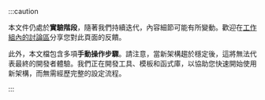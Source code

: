 :::caution

本文件仍處於**實驗階段**，隨著我們持續迭代，內容細節可能有所變動。歡迎在[工作組內的討論區](https://github.com/reactwg/react-native-new-architecture/discussions/8)分享您對此頁面的反饋。

此外，本文檔包含多項**手動操作步驟**。請注意，當新架構趨於穩定後，這將無法代表最終的開發者體驗。我們正在開發工具、模板和函式庫，以協助您快速開始使用新架構，而無需經歷完整的設定流程。

:::
